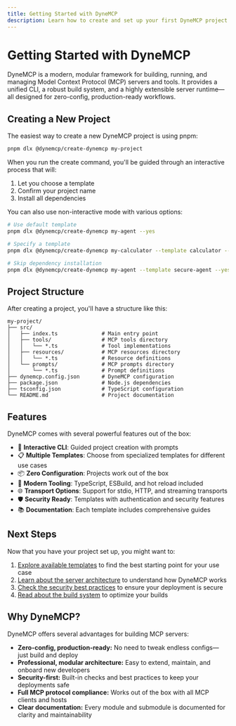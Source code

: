 ```yaml
---
title: Getting Started with DyneMCP
description: Learn how to create and set up your first DyneMCP project - a modern, modular framework for building MCP servers.
---
```


# Getting Started with DyneMCP

DyneMCP is a modern, modular framework for building, running, and managing Model Context Protocol (MCP) servers and tools. It provides a unified CLI, a robust build system, and a highly extensible server runtime—all designed for zero-config, production-ready workflows.

## Creating a New Project

The easiest way to create a new DyneMCP project is using pnpm:

```bash
pnpm dlx @dynemcp/create-dynemcp my-project
```

When you run the create command, you'll be guided through an interactive process that will:

1. Let you choose a template
2. Confirm your project name
3. Install all dependencies

You can also use non-interactive mode with various options:

```bash
# Use default template
pnpm dlx @dynemcp/create-dynemcp my-agent --yes

# Specify a template
pnpm dlx @dynemcp/create-dynemcp my-calculator --template calculator --yes

# Skip dependency installation
pnpm dlx @dynemcp/create-dynemcp my-agent --template secure-agent --yes --skip-install
```

## Project Structure

After creating a project, you'll have a structure like this:

```
my-project/
├── src/
│   ├── index.ts              # Main entry point
│   ├── tools/                # MCP tools directory
│   │   └── *.ts              # Tool implementations
│   ├── resources/            # MCP resources directory
│   │   └── *.ts              # Resource definitions
│   └── prompts/              # MCP prompts directory
│       └── *.ts              # Prompt definitions
├── dynemcp.config.json       # DyneMCP configuration
├── package.json              # Node.js dependencies
├── tsconfig.json             # TypeScript configuration
└── README.md                 # Project documentation
```

## Features

DyneMCP comes with several powerful features out of the box:

- 🎯 **Interactive CLI**: Guided project creation with prompts
- 📋 **Multiple Templates**: Choose from specialized templates for different use cases
- 📦 **Zero Configuration**: Projects work out of the box
- 🔧 **Modern Tooling**: TypeScript, ESBuild, and hot reload included
- 🌐 **Transport Options**: Support for stdio, HTTP, and streaming transports
- 🛡️ **Security Ready**: Templates with authentication and security features
- 📚 **Documentation**: Each template includes comprehensive guides

## Next Steps

Now that you have your project set up, you might want to:

1. [Explore available templates](/guides/templates) to find the best starting point for your use case
2. [Learn about the server architecture](/reference/server) to understand how DyneMCP works
3. [Check the security best practices](/guides/security) to ensure your deployment is secure
4. [Read about the build system](/reference/build-system) to optimize your builds

## Why DyneMCP?

DyneMCP offers several advantages for building MCP servers:

- **Zero-config, production-ready:** No need to tweak endless configs—just build and deploy
- **Professional, modular architecture:** Easy to extend, maintain, and onboard new developers
- **Security-first:** Built-in checks and best practices to keep your deployments safe
- **Full MCP protocol compliance:** Works out of the box with all MCP clients and hosts
- **Clear documentation:** Every module and submodule is documented for clarity and maintainability
